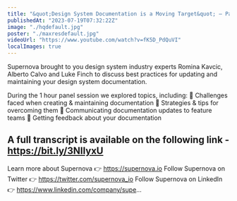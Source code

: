 ```yaml
---
title: "&quot;Design System Documentation is a Moving Target&quot; — Panel Discussion, presented by Supernova"
publishedAt: "2023-07-19T07:32:22Z"
image: "./hqdefault.jpg"
poster: "./maxresdefault.jpg"
videoUrl: "https://www.youtube.com/watch?v=fK5D_PdQuVI"
localImages: true
---
```


Supernova brought to you design system industry experts Romina Kavcic, Alberto Calvo and Luke Finch to discuss best practices for updating and maintaining your design system documentation.

During the 1 hour panel session we explored topics, including:
🔹 Challenges faced when creating & maintaining documentation
🔹 Strategies & tips for overcoming them
🔹 Communicating documentation updates to feature teams
🔹 Getting feedback about your documentation

## A full transcript is available on the following link - https://bit.ly/3NIIyxU

Learn more about Supernova 👉 https://supernova.io
Follow Supernova on Twitter 👉 https://twitter.com/supernova_io
Follow Supernova on LinkedIn 👉 https://www.linkedin.com/company/supe...
